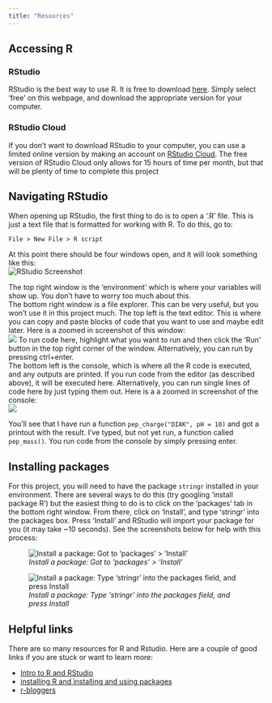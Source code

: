 ```yaml
---
title: "Resources"
---
```


## Accessing R

### RStudio
RStudio is the best way to use R. It is free to download [here](https://www.rstudio.com/products/rstudio/download/). Simply select 'free' on this webpage, and download the appropriate version for your computer.  

### RStudio Cloud
If you don't want to download RStudio to your computer, you can use a limited online version by making an account on [RStudio Cloud](https://rstudio.cloud/). The free version of RStudio Cloud only allows for 15 hours of time per month, but that will be plenty of time to complete this project  

## Navigating RStudio
When opening up RStudio, the first thing to do is to open a '.R' file. This is just a text file that is formatted for working with R. To do this, go to:  
```
File > New File > R script
```
At this point there should be four windows open, and it will look something like this:  
![RStudio Screenshot](RStudio Screenshot.png)  

The top right window is the 'environment' which is where your variables will show up. You don't have to worry too much about this.  
The bottom right window is a file explorer. This can be very useful, but you won't use it in this project much.
The top left is the text editor. This is where you can copy and paste blocks of code that you want to use and maybe edit later. Here is a zoomed in screenshot of this window:  
![](File editor screenshot.png)
To run code here, highlight what you want to run and then click the 'Run' button in the top right corner of the window. Alternatively, you can run by pressing ctrl+enter.  
The bottom left is the console, which is where all the R code is executed, and any outputs are printed. If you run code from the editor (as described above), it will be executed here. Alternatively, you can run single lines of code here by just typing them out. Here is a a zoomed in screenshot of the console:  
![](Console screenshot.png)  

You'll see that I have run a function `pep_charge("DIAK", pH = 10)` and got a printout with the result. I've typed, but not yet run, a function called `pep_mass()`. You run code from the console by simply pressing enter.  

## Installing packages
For this project, you will need to have the package `stringr` installed in your environment. There are several ways to do this (try googling 'install package R') but the easiest thing to do is to click on the 'packages' tab in the bottom right window. From there, click on 'Install', and type 'stringr' into the packages box. Press 'Install' and RStudio will import your package for you (it may take ~10 seconds). See the screenshots below for help with this process:  

![*Install a package: Got to 'packages' > 'Install'*](package install.png) 

![*Install a package: Type 'stringr' into the packages field, and press Install*](stringr install.png) 


## Helpful links
There are so many resources for R and Rstudio. Here are a couple of good links if you are stuck or want to learn more:  

* [Intro to R and RStudio](http://www.sthda.com/english/wiki/r-basics-quick-and-easy)
* [installing R and installing and using packages](https://youtu.be/jWEI-KKrT0Y)
* [r-bloggers](https://www.r-bloggers.com/)


